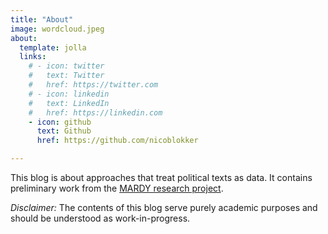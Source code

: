 ```yaml
---
title: "About"
image: wordcloud.jpeg
about:
  template: jolla
  links:
    # - icon: twitter
    #   text: Twitter
    #   href: https://twitter.com
    # - icon: linkedin
    #   text: LinkedIn
    #   href: https://linkedin.com
    - icon: github
      text: Github
      href: https://github.com/nicoblokker

---
```


This blog is about approaches that treat political texts as data. It contains preliminary work from the [MARDY research project](https://www.mardy-project.eu/). 

*Disclaimer:* The contents of this blog serve purely academic purposes and should be understood as work-in-progress.
